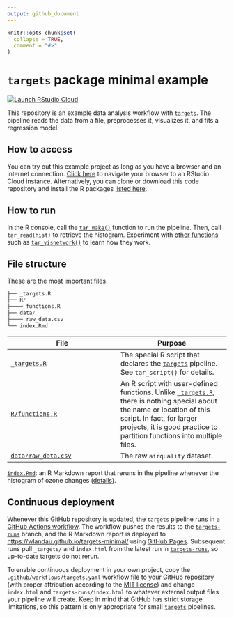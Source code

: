 ```yaml
---
output: github_document
---
```


```r
knitr::opts_chunk$set(
  collapse = TRUE,
  comment = "#>"
)
```

# `targets` package minimal example

[![Launch RStudio Cloud](https://img.shields.io/badge/RStudio-Cloud-blue)](https://rstudio.cloud/project/1430691)

This repository is an example data analysis workflow with [`targets`](https://docs.ropensci.org/targets). The pipeline reads the data from a file, preprocesses it, visualizes it, and fits a regression model. 

## How to access

You can try out this example project as long as you have a browser and an internet connection. [Click here](https://rstudio.cloud/project/1430691) to navigate your browser to an RStudio Cloud instance. Alternatively, you can clone or download this code repository and install the R packages [listed here](https://github.com/wlandau/targets-minimal/blob/03835c2aa4679dcf3f28c623a06d7505b18bee17/DESCRIPTION#L25-L30).

## How to run

In the R console, call the [`tar_make()`](https://wlandau.github.io/targets/reference/tar_make.html) function to run the pipeline. Then, call `tar_read(hist)` to retrieve the histogram. Experiment with [other functions](https://wlandau.github.io/targets/reference/index.html) such as [`tar_visnetwork()`](https://wlandau.github.io/targets/reference/tar_visnetwork.html) to learn how they work.

## File structure

These are the most important files.

```r
├── _targets.R
├── R/
├──── functions.R
├── data/
├──── raw_data.csv
└── index.Rmd
```

File | Purpose
---|---
[`_targets.R`](https://github.com/wlandau/targets-minimal/blob/main/_targets.R) | The special R script that declares the [`targets`](https://docs.ropensci.org/targets) pipeline. See `tar_script()` for details.
[`R/functions.R`](https://github.com/wlandau/targets-minimal/blob/main/R/functions.R) | An R script with user-defined functions. Unlike [`_targets.R`](https://github.com/wlandau/targets-minimal/blob/main/_targets.R), there is nothing special about the name or location of this script. In fact, for larger projects, it is good practice to partition functions into multiple files.
[`data/raw_data.csv`](https://github.com/wlandau/targets-minimal/blob/main/data/raw_data.csv) | The raw `airquality` dataset.
[`index.Rmd`](https://github.com/wlandau/targets-minimal/blob/main/index.Rmd): an R Markdown report that reruns in the pipeline whenever the histogram of ozone changes ([details](https://books.ropensci.org/targets/files.html#literate-programming)).

## Continuous deployment

Whenever this GitHub repository is updated, the `targets` pipeline runs in a [GitHub Actions workflow](https://github.com/wlandau/targets-minimal/actions). The workflow pushes the results to the [`targets-runs`](https://github.com/wlandau/targets-minimal/tree/targets-runs) branch, and the R Markdown report is deployed to <https://wlandau.github.io/targets-minimal/> using [GitHub Pages](https://pages.github.com/). Subsequent runs pull `_targets/` and `index.html` from the latest run in [`targets-runs`](https://github.com/wlandau/targets-minimal/tree/targets-runs), so up-to-date targets do not rerun.

To enable continuous deployment in your own project, copy the [`.github/workflows/targets.yaml`](https://github.com/wlandau/targets-minimal/blob/main/.github/workflows/targets.yaml) workflow file to your GitHub repository (with proper attribution according to the [MIT license](https://github.com/wlandau/targets-minimal/blob/main/LICENSE.md)) and change `index.html` and `targets-runs/index.html` to whatever external output files your pipeline will create. Keep in mind that GitHub has strict storage limitations, so this pattern is only appropriate for small [`targets`](https://docs.ropensci.org/targets) pipelines. 
